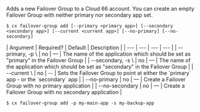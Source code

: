 Adds a new Failover Group to a Cloud 66 account. You can create an empty Failover Group with neither primary nor secondary app set.

<Tabs >
<Tab label="Usage">

```shell
$ cx failover-group add [--primary <primary app>] [--secondary <secondary app>] [--current <current app>] [--no-primary] [--no-secondary]
```
</Tab>
    
<Tab label="arguments">
| Argument | Required? | Default | Description |
| --- | --- | --- | --- |
| --primary, -p \<primary app\> | no | — | The name of the application which should be set as "primary" in the Failover Group |
| --secondary, -s \<secondary app\> | no | — | The name of the application which should be set as "secondary" in the Failover Group |
| --current \<current app\> | no | -- | Sets the Failover Group to point at either the `primary` app - or the `secondary` app |
| --no-primary | no | — | Create a Failover Group with no primary application |
| --no-secondary | no | — | Create a Failover Group with no secondary application |

</Tab>
<Tab label="examples">

```shell
$ cx failover-group add -p my-main-app -s my-backup-app
```

</Tab>
</Tabs>